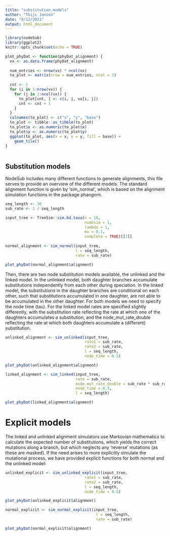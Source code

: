 ```yaml
---
title: "substitution_models"
author: "Thijs Janzen"
date: "8/12/2021"
output: html_document
---
```


```r
library(nodeSub)
library(ggplot2)
knitr::opts_chunk$set(echo = TRUE)

plot_phyDat <- function(phyDat_alignment) {
  vx <- as.data.frame(phyDat_alignment)
  
  num_entries <- nrow(vx) * ncol(vx)
  to_plot <- matrix(nrow = num_entries, ncol = 3)
  
  cnt <- 1
  for (i in 1:nrow(vx)) {
    for (j in 1:ncol(vx)) {
      to_plot[cnt, ] <- c(i, j, vx[i, j])
      cnt <- cnt + 1
    }
  }
  colnames(to_plot) <- c("x", "y", "base")
  to_plot <- tibble::as_tibble(to_plot)
  to_plot$x <- as.numeric(to_plot$x)
  to_plot$y <- as.numeric(to_plot$y)
  ggplot(to_plot, aes(x = x, y = y, fill = base)) +
    geom_tile()
}
 

```

## Substitution models
NodeSub includes many different functions to generate alignments, this file 
serves to provide an overview of the different models.
The standard alignment function is given by 'sim_normal', which is based on
the alignment simulation functions in the package phangorn.

```r
seq_length <- 30
sub_rate <- 1 / seq_length

input_tree <- TreeSim::sim.bd.taxa(n = 10,
                                   numbsim = 1,
                                   lambda = 1,
                                   mu = 0.1,
                                   complete = TRUE)[[1]]
                 
normal_alignment <- sim_normal(input_tree,
                               l = seq_length,
                               rate = sub_rate)

plot_phyDat(normal_alignment$alignment)
```

Then, there are two node substitution models available, the unlinked and the linked
model. In the unlinked model, both daughter branches accumulate substitutions 
independently from each other during speciation. In the linked model, the substitutions
in the daughter branches are conditional on each other, such that substitutions accumulated
in one daughter, are not able to be accumulated in the other daughter. 
For both models we need to specify the node time (tau). For the linked model rates are specified
slightly differently, with the substitution rate reflecting the rate at which one of the 
daughters accumulates a substitution, and the node_mut_rate_double reflecting the rate at
which both daughters accumulate a (different) substitution. 

```r
unlinked_alignment <- sim_unlinked(input_tree,
                                   rate1 = sub_rate,
                                   rate2 = sub_rate,
                                   l = seq_length,
                                   node_time = 0.5)

plot_phyDat(unlinked_alignment$alignment)

linked_alignment <- sim_linked(input_tree,
                               rate = sub_rate,
                               node_mut_rate_double = sub_rate * sub_rate,
                               node_time = 0.5,
                               l = seq_length)

plot_phyDat(linked_alignment$alignment)
```


# Explicit models
The linked and unlinked alignment simulators use Markovian mathematics to calculate
the expected number of substitutions, which yields the correct mutations along a branch,
but which neglects any 'reverse' mutations (as these are masked). If the need
arises to more explicitly simulate the mutational process, we have provided explicit
functions for both normal and the unlinked model:

```r
unlinked_explicit <- sim_unlinked_explicit(input_tree,
                                   rate1 = sub_rate,
                                   rate2 = sub_rate,
                                   l = seq_length,
                                   node_time = 0.5)

plot_phyDat(unlinked_explicit$alignment)

normal_explicit <- sim_normal_explicit(input_tree,
                                        l = seq_length,
                                        rate = sub_rate)

plot_phyDat(normal_explicit$alignment)
```

